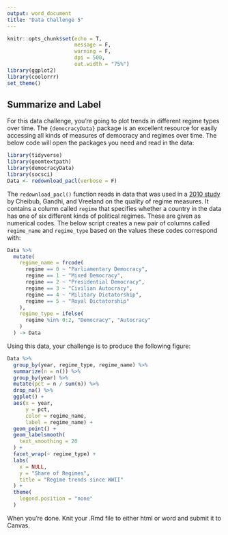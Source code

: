 ```yaml
---
output: word_document
title: "Data Challenge 5"
---
```


```r
knitr::opts_chunk$set(echo = T,
                      message = F,
                      warning = F,
                      dpi = 500,
                      out.width = "75%")
library(ggplot2)
library(coolorrr)
set_theme()
```

## Summarize and Label

For this data challenge, you're going to plot trends in different regime types over time. The `{democracyData}` package is an excellent resource for easily accessing all kinds of measures of democracy and regimes over time. The below code will open the packages you need and read in the data:
```r
library(tidyverse)
library(geomtextpath)
library(democracyData)
library(socsci)
Data <- redownload_pacl(verbose = F)
```

The `redownload_pacl()` function reads in data that was used in a [2010 study](https://www.jstor.org/stable/40661005) by Cheibub, Gandhi, and Vreeland on the quality of regime measures. It contains a column called `regime` that specifies whether a country in the data has one of six different kinds of political regimes. These are given as numerical codes. The below script creates a new pair of columns called `regime_name` and `regime_type` based on the values these codes correspond with:
```r
Data %>%
  mutate(
    regime_name = frcode(
      regime == 0 ~ "Parliamentary Democracy",
      regime == 1 ~ "Mixed Democracy",
      regime == 2 ~ "Presidential Democracy",
      regime == 3 ~ "Civilian Autocracy",
      regime == 4 ~ "Military Dictatorship",
      regime == 5 ~ "Royal Dictatorship"
    ),
    regime_type = ifelse(
      regime %in% 0:2, "Democracy", "Autocracy"
    )
  ) -> Data
```

Using this data, your challenge is to produce the following figure:
```r
Data %>%
  group_by(year, regime_type, regime_name) %>%
  summarize(n = n()) %>%
  group_by(year) %>%
  mutate(pct = n / sum(n)) %>%
  drop_na() %>%
  ggplot() +
  aes(x = year,
      y = pct,
      color = regime_name,
      label = regime_name) +
  geom_point() +
  geom_labelsmooth(
    text_smoothing = 20
  ) +
  facet_wrap(~ regime_type) +
  labs(
    x = NULL,
    y = "Share of Regimes",
    title = "Regime trends since WWII"
  ) +
  theme(
    legend.position = "none"
  )
```

When you're done. Knit your .Rmd file to either html or word and submit it to Canvas.